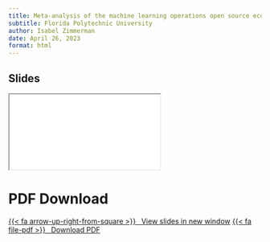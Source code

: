 ```yaml
--- 
title: Meta-analysis of the machine learning operations open source ecosystem
subtitle: Florida Polytechnic University
author: Isabel Zimmerman
date: April 26, 2023
format: html
---
```


## Slides

<div class="ratio ratio-16x9">
<iframe class="slide-deck" src="slides/"></iframe>
</div>

# PDF Download

<p class="text-center"><a class="btn btn-success btn-lg" target="_blank" href="slides/">{{< fa arrow-up-right-from-square >}} &ensp;View slides in new window</a> <a class="btn btn-success btn-lg" target="_blank" href="slides/index.pdf" role="button">{{< fa file-pdf >}} &ensp;Download PDF</a></p>
